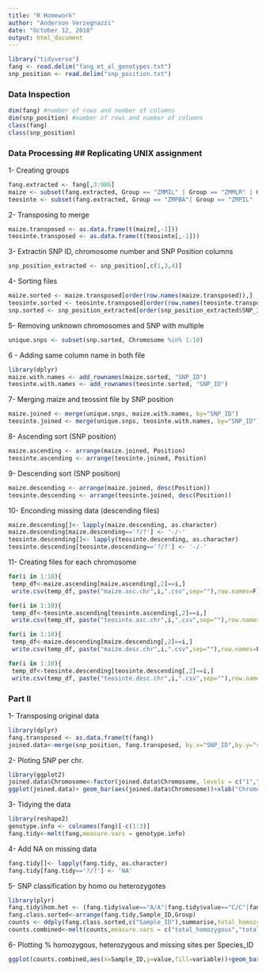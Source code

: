 ---
title: "R Homework"
author: "Anderson Verzegnazzi"
date: "October 12, 2018"
output: html_document
---

```{r}
library("tidyverse")
fang <- read.delim("fang_et_al_genotypes.txt")
snp_position <- read.delim("snp_position.txt")
```

### Data Inspection ###

```{r}
dim(fang) #number of rows and number of columns
dim(snp_position) #number of rows and number of columns
class(fang)
class(snp_position)
```

### Data Processing ## Replicating UNIX assignment

1- Creating groups
```{r}
fang.extracted <- fang[,3:986]
maize <- subset(fang.extracted, Group == "ZMMIL" | Group == "ZMMLR" | Group=="ZMMMR")
teosinte <- subset(fang.extracted, Group == "ZMPBA"| Group == "ZMPIL" | Group == "ZMPJA")
```

2- Transposing to merge
```{r}
maize.transposed <- as.data.frame(t(maize[,-1]))
teosinte.transposed <- as.data.frame(t(teosinte[,-1]))
```

3- Extractin SNP ID, chromosome number and SNP Position columns
```{r}
snp_position_extracted <- snp_position[,c(1,3,4)]
```

4- Sorting files
```{r}
maize.sorted <- maize.transposed[order(row.names(maize.transposed)),]
teosinte.sorted <- teosinte.transposed[order(row.names(teosinte.transposed)),]
snp.sorted <- snp_position_extracted[order(snp_position_extracted$SNP_ID),]
```

5- Removing unknown chromosomes and SNP with multiple
```{r}
unique.snps <- subset(snp.sorted, Chromosome %in% 1:10)
```

6 - Adding same column name in both file
```{r}
library(dplyr)
maize.with.names <- add_rownames(maize.sorted, "SNP_ID")
teosinte.with.names <- add_rownames(teosinte.sorted, "SNP_ID")
```

7- Merging maize and teossint file by SNP position
```{r}
maize.joined <- merge(unique.snps, maize.with.names, by="SNP_ID")
teosinte.joined <- merge(unique.snps, teosinte.with.names, by="SNP_ID")
```

8- Ascending sort (SNP position)
```{r}
maize.ascending <- arrange(maize.joined, Position)
teosinte.ascending <- arrange(teosinte.joined, Position) 
```

9- Descending sort (SNP position)
```{r}
maize.descending <- arrange(maize.joined, desc(Position))
teosinte.descending <- arrange(teosinte.joined, desc(Position))
```

10- Enconding missing data (descending files)
```{r}
maize.descending[]<- lapply(maize.descending, as.character)
maize.descending[maize.descending=='?/?'] <- '-/-'
teosinte.descending[]<- lapply(teosinte.descending, as.character)
teosinte.descending[teosinte.descending=='?/?'] <- '-/-'
```

11- Creating files for each chromosome
```{r}
for(i in 1:10){
 temp_df<-maize.ascending[maize.ascending[,2]==i,]
 write.csv(temp_df, paste("maize.asc.chr",i,".csv",sep=""),row.names=F)}

for(i in 1:10){
 temp_df<-teosinte.ascending[teosinte.ascending[,2]==i,]
 write.csv(temp_df, paste("teosinte.asc.chr",i,".csv",sep=""),row.names=F)}

for(i in 1:10){
 temp_df<-maize.descending[maize.descending[,2]==i,]
 write.csv(temp_df, paste("maize.desc.chr",i,".csv",sep=""),row.names=F)}

for(i in 1:10){
 temp_df<-teosinte.descending[teosinte.descending[,2]==i,]
 write.csv(temp_df, paste("teosinte.desc.chr",i,".csv",sep=""),row.names=F)}
```

### Part II ###

1- Transposing original data
```{r}
library(dplyr)
fang.transposed <- as.data.frame(t(fang))
joined.data<-merge(snp_position, fang.transposed, by.x="SNP_ID",by.y="row.names",all=TRUE)
```

2- Ploting SNP per chr.
```{r}
library(ggplot2)
joined.data$Chromosome<-factor(joined.data$Chromosome, levels = c("1","2","3","4","5","6","7","8","9","10","unknown","multiple","NA"))
ggplot(joined.data)+ geom_bar(aes(joined.data$Chromosome))+xlab("Chromosome") +ylab("Total Number of SNPs")

```

3- Tidying the data
```{r}
library(reshape2)
genotype.info <- colnames(fang)[-c(1:3)]
fang.tidy<-melt(fang,measure.vars = genotype.info)
```

4- Add NA on missing data
```{r}
fang.tidy[]<- lapply(fang.tidy, as.character)
fang.tidy[fang.tidy=='?/?'] <- 'NA'
```

5- SNP classification by homo ou heterozygotes
```{r}
library(plyr)
fang.tidy$hom.het <- (fang.tidy$value=="A/A"|fang.tidy$value=="C/C"|fang.tidy$value=="G/G"|fang.tidy$value=="T/T")
fang.class.sorted<-arrange(fang.tidy,Sample_ID,Group)
counts <- ddply(fang.class.sorted,c("Sample_ID"),summarise,total_homozygous=sum(hom.het,na.rm=TRUE),total_heterozygous=sum(!hom.het,na.rm = TRUE), total_NA=sum(is.na(hom.het)))
counts.combined<-melt(counts,measure.vars = c("total_homozygous","total_heterozygous","total_NA"))
```

6- Plotting % homozygous, heterozygous and missing sites per Species_ID
```{r}
ggplot(counts.combined,aes(x=Sample_ID,y=value,fill=variable))+geom_bar(stat="identity",position = "stack")
```

